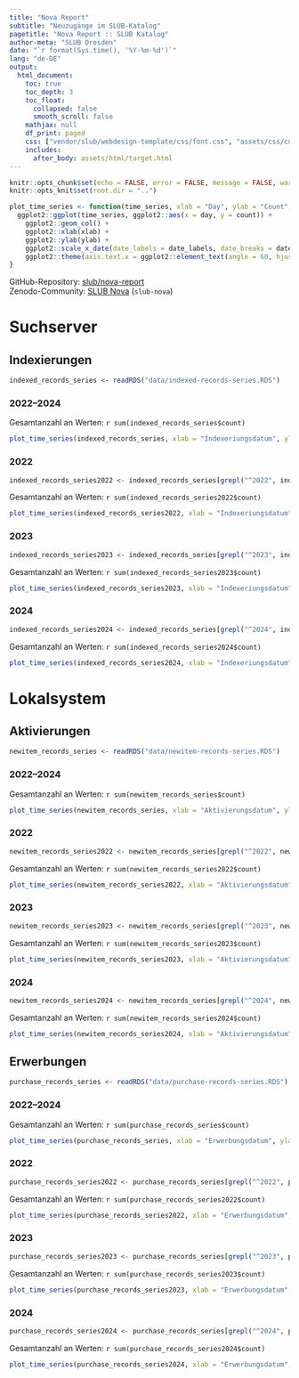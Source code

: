 ```yaml
---
title: "Nova Report"
subtitle: "Neuzugänge im SLUB-Katalog"
pagetitle: "Nova Report :: SLUB Katalog"
author-meta: "SLUB Dresden"
date: "`r format(Sys.time(), '%Y-%m-%d')`"
lang: "de-DE"
output:
  html_document:
    toc: true
    toc_depth: 3
    toc_float:
      collapsed: false
      smooth_scroll: false
    mathjax: null
    df_print: paged
    css: ["vendor/slub/webdesign-template/css/font.css", "assets/css/custom.css"]
    includes:
      after_body: assets/html/target.html
---
```


```r
knitr::opts_chunk$set(echo = FALSE, error = FALSE, message = FALSE, warning = FALSE)
knitr::opts_knit$set(root.dir = "..")
```

```r
plot_time_series <- function(time_series, xlab = "Day", ylab = "Count", date_labels = "%Y-%m", date_breaks = "1 month") {
  ggplot2::ggplot(time_series, ggplot2::aes(x = day, y = count)) +
    ggplot2::geom_col() +
    ggplot2::xlab(xlab) +
    ggplot2::ylab(ylab) +
    ggplot2::scale_x_date(date_labels = date_labels, date_breaks = date_breaks) +
    ggplot2::theme(axis.text.x = ggplot2::element_text(angle = 60, hjust = 1))
}
```

GitHub-Repository: [slub/nova-report](https://github.com/slub/nova-report)  
Zenodo-Community: [SLUB Nova](https://zenodo.org/communities/slub-nova/records) (`slub-nova`)

# Suchserver

## Indexierungen {.tabset}

```r
indexed_records_series <- readRDS("data/indexed-records-series.RDS")
```

### 2022–2024

Gesamtanzahl an Werten: `r sum(indexed_records_series$count)`

```r
plot_time_series(indexed_records_series, xlab = "Indexeriungsdatum", ylab = "Anzahl Titel", date_labels = "%Y", date_breaks = "1 year")
```

### 2022

```r
indexed_records_series2022 <- indexed_records_series[grepl("^2022", indexed_records_series$day), ]
```

Gesamtanzahl an Werten: `r sum(indexed_records_series2022$count)`

```r
plot_time_series(indexed_records_series2022, xlab = "Indexeriungsdatum", ylab = "Anzahl Titel", date_labels = "%Y-%m", date_breaks = "1 month")
```

### 2023

```r
indexed_records_series2023 <- indexed_records_series[grepl("^2023", indexed_records_series$day), ]
```

Gesamtanzahl an Werten: `r sum(indexed_records_series2023$count)`

```r
plot_time_series(indexed_records_series2023, xlab = "Indexeriungsdatum", ylab = "Anzahl Titel", date_labels = "%Y-%m", date_breaks = "1 month")
```

### 2024

```r
indexed_records_series2024 <- indexed_records_series[grepl("^2024", indexed_records_series$day), ]
```

Gesamtanzahl an Werten: `r sum(indexed_records_series2024$count)`

```r
plot_time_series(indexed_records_series2024, xlab = "Indexeriungsdatum", ylab = "Anzahl Titel", date_labels = "%Y-%m", date_breaks = "1 month")
```

# Lokalsystem

## Aktivierungen {.tabset}

```r
newitem_records_series <- readRDS("data/newitem-records-series.RDS")
```

### 2022–2024

Gesamtanzahl an Werten: `r sum(newitem_records_series$count)`

```r
plot_time_series(newitem_records_series, xlab = "Aktivierungsdatum", ylab = "Anzahl Titel", date_labels = "%Y", date_breaks = "1 year")
```

### 2022

```r
newitem_records_series2022 <- newitem_records_series[grepl("^2022", newitem_records_series$day), ]
```

Gesamtanzahl an Werten: `r sum(newitem_records_series2022$count)`

```r
plot_time_series(newitem_records_series2022, xlab = "Aktivierungsdatum", ylab = "Anzahl Titel", date_labels = "%Y-%m", date_breaks = "1 month")
```

### 2023

```r
newitem_records_series2023 <- newitem_records_series[grepl("^2023", newitem_records_series$day), ]
```

Gesamtanzahl an Werten: `r sum(newitem_records_series2023$count)`

```r
plot_time_series(newitem_records_series2023, xlab = "Aktivierungsdatum", ylab = "Anzahl Titel", date_labels = "%Y-%m", date_breaks = "1 month")
```

### 2024

```r
newitem_records_series2024 <- newitem_records_series[grepl("^2024", newitem_records_series$day), ]
```

Gesamtanzahl an Werten: `r sum(newitem_records_series2024$count)`

```r
plot_time_series(newitem_records_series2024, xlab = "Aktivierungsdatum", ylab = "Anzahl Titel", date_labels = "%Y-%m", date_breaks = "1 month")
```

## Erwerbungen {.tabset}

```r
purchase_records_series <- readRDS("data/purchase-records-series.RDS")
```

### 2022–2024

Gesamtanzahl an Werten: `r sum(purchase_records_series$count)`

```r
plot_time_series(purchase_records_series, xlab = "Erwerbungsdatum", ylab = "Anzahl Titel", date_labels = "%Y", date_breaks = "1 year")
```

### 2022

```r
purchase_records_series2022 <- purchase_records_series[grepl("^2022", purchase_records_series$day), ]
```

Gesamtanzahl an Werten: `r sum(purchase_records_series2022$count)`

```r
plot_time_series(purchase_records_series2022, xlab = "Erwerbungsdatum", ylab = "Anzahl Titel", date_labels = "%Y-%m", date_breaks = "1 month")
```

### 2023

```r
purchase_records_series2023 <- purchase_records_series[grepl("^2023", purchase_records_series$day), ]
```

Gesamtanzahl an Werten: `r sum(purchase_records_series2023$count)`

```r
plot_time_series(purchase_records_series2023, xlab = "Erwerbungsdatum", ylab = "Anzahl Titel", date_labels = "%Y-%m", date_breaks = "1 month")
```

### 2024

```r
purchase_records_series2024 <- purchase_records_series[grepl("^2024", purchase_records_series$day), ]
```

Gesamtanzahl an Werten: `r sum(purchase_records_series2024$count)`

```r
plot_time_series(purchase_records_series2024, xlab = "Erwerbungsdatum", ylab = "Anzahl Titel", date_labels = "%Y-%m", date_breaks = "1 month")
```
